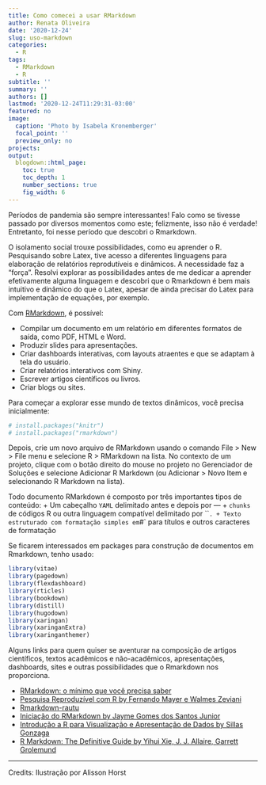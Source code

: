 ```yaml
---
title: Como comecei a usar RMarkdown
author: Renata Oliveira
date: '2020-12-24'
slug: uso-markdown
categories:
  - R
tags:
  - RMarkdown
  - R
subtitle: ''
summary: ''
authors: []
lastmod: '2020-12-24T11:29:31-03:00'
featured: no
image:
  caption: 'Photo by Isabela Kronemberger'
  focal_point: ''
  preview_only: no
projects: 
output:
  blogdown::html_page:
    toc: true
    toc_depth: 1
    number_sections: true
    fig_width: 6
---
```


Períodos de pandemia são sempre interessantes! Falo como se tivesse passado por diversos momentos como este; felizmente, isso não é verdade! Entretanto, foi nesse período que descobri o Rmarkdown.

O isolamento social trouxe possibilidades, como eu aprender o R. Pesquisando sobre Latex, tive acesso a diferentes linguagens para elaboração de relatórios reprodutíveis e dinâmicos. A necessidade faz a "força". Resolvi explorar as possibilidades antes de me dedicar a aprender efetivamente alguma linguagem e descobri que o Rmarkdown é bem mais intuitivo e dinâmico do que o Latex, apesar de ainda precisar do Latex para implementação de equações, por exemplo.

Com [RMarkdown](https://rmarkdown.rstudio.com/), é possível:

-   Compilar um documento em um relatório em diferentes formatos de saída, como PDF, HTML e Word.
-   Produzir slides para apresentações.
-   Criar dashboards interativas, com layouts atraentes e que se adaptam à tela do usuário.
-   Criar relatórios interativos com Shiny.
-   Escrever artigos científicos ou livros.
-   Criar blogs ou sites.

Para começar a explorar esse mundo de textos dinâmicos, você precisa inicialmente:

```r
# install.packages("knitr")
# install.packages("rmarkdown")
```

Depois, crie um novo arquivo de RMarkdown usando o comando File \> New \> File menu e selecione R \> RMarkdown na lista. No contexto de um projeto, clique com o botão direito do mouse no projeto no Gerenciador de Soluções e selecione Adicionar R Markdown (ou Adicionar \> Novo Item e selecionando R Markdown na lista).

Todo documento RMarkdown é composto por três importantes tipos de conteúdo: + Um cabeçalho `YAML` delimitado antes e depois por --- + `chunks` de códigos R ou outra linguagem compatível delimitado por \`\``. + Texto estruturado com formatação simples em`\#\` para títulos e outros caracteres de formatação

Se ficarem interessados em packages para construção de documentos em Rmarkdown, tenho usado:

```r
library(vitae)
library(pagedown)
library(flexdashboard)
library(rticles)
library(bookdown)
library(distill)
library(hugodown)
library(xaringan)
library(xaringanExtra)
library(xaringanthemer)
```

Alguns links para quem quiser se aventurar na composição de artigos científicos, textos acadêmicos e não-acadêmicos, apresentações, dashboards, sites e outras possibilidades que o Rmarkdown nos proporciona.

-   [RMarkdown: o mínimo que você precisa saber](https://medium.com/rladiesbh/rmarkdown-o-m%C3%ADnimo-que-voc%C3%AA-precisa-saber-1cb1bb57769d)
-   [Pesquisa Reproduzível com R by Fernando Mayer e Walmes Zeviani](http://cursos.leg.ufpr.br/prr/capDocDin.html)
-   [Rmarkdown-rautu](http://www.leg.ufpr.br/~fernandomayer/palestra/useR-2015/Rmarkdown-rautu.html#outline)
-   [Iniciação do RMarkdown by Jayme Gomes dos Santos Junior](https://pet-estatistica.github.io/site/download/posts/postJAYME2.html#introducao)
-   [Introdução a R para Visualização e Apresentação de Dados by Sillas Gonzaga](http://sillasgonzaga.com/material/curso_visualizacao/apresentacao-de-dados-com-relatorios.html)
-   [R Markdown: The Definitive Guide by Yihui Xie, J. J. Allaire, Garrett Grolemund](https://bookdown.org/yihui/rmarkdown/)

------------------------------------------------------------------------

Credits: Ilustração por Alisson Horst
